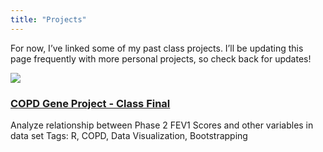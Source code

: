 ```yaml
---
title: "Projects"
---
```


For now, I've linked some of my past class projects. I'll be updating this page frequently with more personal projects, so check back for updates!

:::: grid
::: card
![](project-thumbnails/COPD.png)

### [COPD Gene Project - Class Final](projects-folder/COPD_gene_project.html)

Analyze relationship between Phase 2 FEV1 Scores and other variables in data set Tags: R, COPD, Data Visualization, Bootstrapping
:::
::::
